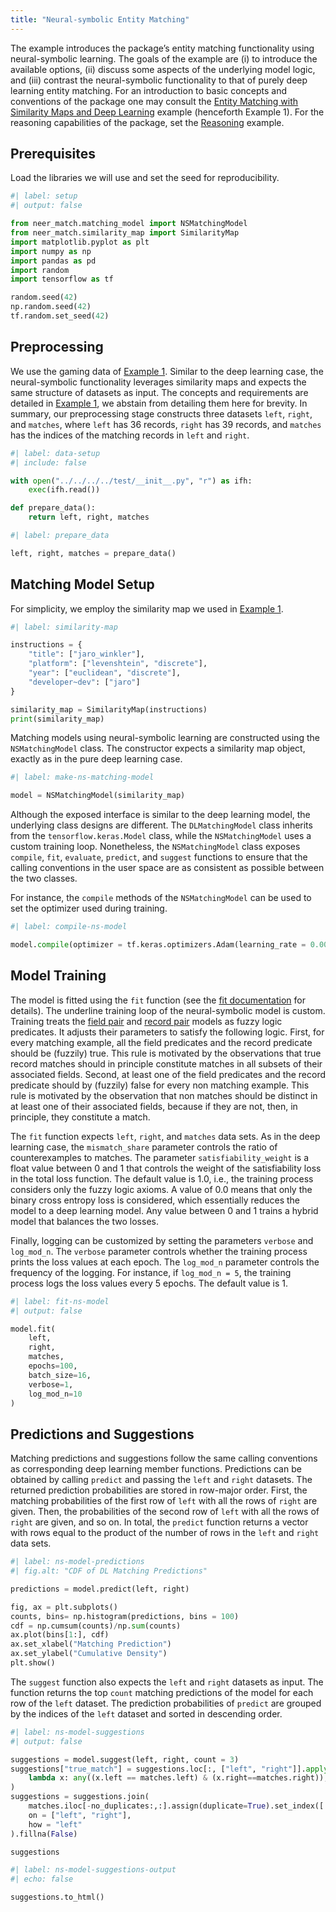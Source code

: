 ```yaml
---
title: "Neural-symbolic Entity Matching"
---
```


The example introduces the package's entity matching functionality using neural-symbolic learning. The goals of the example are (i) to introduce the available options, (ii) discuss some aspects of the underlying model logic, and (iii) contrast the neural-symbolic functionality to that of purely deep learning entity matching. For an introduction to basic concepts and conventions of the package one may consult the [Entity Matching with Similarity Maps and Deep Learning](dl-matching) example (henceforth Example 1). For the reasoning capabilities of the package, set the [Reasoning](reasoning.html) example.

## Prerequisites
Load the libraries we will use and set the seed for reproducibility.
```python
#| label: setup
#| output: false

from neer_match.matching_model import NSMatchingModel
from neer_match.similarity_map import SimilarityMap
import matplotlib.pyplot as plt
import numpy as np
import pandas as pd
import random
import tensorflow as tf

random.seed(42)
np.random.seed(42)
tf.random.set_seed(42)
```

## Preprocessing
We use the gaming data of [Example 1](dl-matching). Similar to the deep learning case, the neural-symbolic functionality leverages similarity maps and expects the same structure of datasets as input. The concepts and requirements are detailed in [Example 1](dl-matching), we abstain from detailing them here for brevity. In summary, our preprocessing stage constructs three datasets `left`, `right`, and `matches`, where `left` has 36 records, `right` has 39 records, and `matches` has the indices of the matching records in `left` and `right`. 

```python
#| label: data-setup
#| include: false

with open("../../../../test/__init__.py", "r") as ifh:
    exec(ifh.read())

def prepare_data():
    return left, right, matches
```

```python
#| label: prepare_data

left, right, matches = prepare_data()
```

## Matching Model Setup
For simplicity, we employ the similarity map we used in [Example 1](dl-matching).

```python
#| label: similarity-map

instructions = {
    "title": ["jaro_winkler"],
    "platform": ["levenshtein", "discrete"],
    "year": ["euclidean", "discrete"],
    "developer~dev": ["jaro"]
}

similarity_map = SimilarityMap(instructions)
print(similarity_map)
```

Matching models using neural-symbolic learning are constructed using the `NSMatchingModel` class. The constructor expects a similarity map object, exactly as in the pure deep learning case. 

```python
#| label: make-ns-matching-model

model = NSMatchingModel(similarity_map)
```

Although the exposed interface is similar to the deep learning model, the underlying class designs are different. The `DLMatchingModel` class inherits from the `tensorflow.keras.Model` class, while the `NSMatchingModel` uses a custom training loop. Nonetheless, the `NSMatchingModel` class exposes `compile`, `fit`, `evaluate`, `predict`, and `suggest` functions to ensure that the calling conventions in the user space are as consistent as possible between the two classes.

For instance, the `compile` methods of the `NSMatchingModel` can be used to set the optimizer used during training.
```python
#| label: compile-ns-model

model.compile(optimizer = tf.keras.optimizers.Adam(learning_rate = 0.001))
```

## Model Training
The model is fitted using the `fit` function (see the [fit documentation](https://py-neer-match.pikappa.eu/matching_model.html#neer_match.matching_model.NSMatchingModel.fit) for details). The underline training loop of the neural-symbolic model is custom. Training treats the [field pair](https://py-neer-match.pikappa.eu/field_pair_network.html#neer_match.field_pair_network.FieldPairNetwork) and [record pair](https://py-neer-match.pikappa.eu/record_pair_network.html#neer_match.record_pair_network.RecordPairNetwork) models as fuzzy logic predicates. It adjusts their parameters to satisfy the following logic. First, for every matching example, all the field predicates and the record predicate should be (fuzzily) true. This rule is motivated by the observations that true record matches should in principle constitute matches in all subsets of their associated fields. Second, at least one of the field predicates and the record predicate should by (fuzzily) false for every non matching example. This rule is motivated by the observation that non matches should be distinct in at least one of their associated fields, because if they are not, then, in principle, they constitute a match.

The `fit` function expects `left`, `right`, and `matches` data sets. As in the deep learning case, the `mismatch_share` parameter controls the ratio of counterexamples to matches. The parameter `satisfiability_weight` is a float value between 0 and 1 that controls the weight of the satisfiability loss in the total loss function. The default value is 1.0, i.e., the training process considers only the fuzzy logic axioms. A value of 0.0 means that only the binary cross entropy loss is considered, which essentially reduces the model to a deep learning model. Any value between 0 and 1 trains a hybrid model that balances the two losses. 

Finally, logging can be customized by setting the parameters `verbose` and `log_mod_n`. The `verbose` parameter controls whether the training process prints the loss values at each epoch. The `log_mod_n` parameter controls the frequency of the logging. For instance, if `log_mod_n = 5`, the training process logs the loss values every 5 epochs. The default value is 1.

```python
#| label: fit-ns-model
#| output: false

model.fit(
    left,
    right,
    matches,
    epochs=100,
    batch_size=16,
    verbose=1,
    log_mod_n=10
)
```

## Predictions and Suggestions
Matching predictions and suggestions follow the same calling conventions as corresponding deep learning member functions. Predictions can be obtained by calling `predict` and passing the `left` and `right` datasets. The returned prediction probabilities are stored in row-major order. First, the matching probabilities of the first row of `left` with all the rows of `right` are given. Then, the probabilities of the second row of `left` with all the rows of `right` are given, and so on. In total, the `predict` function returns a vector with rows equal to the product of the number of rows in the `left` and `right` data sets.
```python
#| label: ns-model-predictions
#| fig.alt: "CDF of DL Matching Predictions"

predictions = model.predict(left, right)

fig, ax = plt.subplots()
counts, bins= np.histogram(predictions, bins = 100)
cdf = np.cumsum(counts)/np.sum(counts)
ax.plot(bins[1:], cdf)
ax.set_xlabel("Matching Prediction")
ax.set_ylabel("Cumulative Density")
plt.show()
```

The `suggest` function also expects the `left` and `right` datasets as input. The function returns the top `count` matching predictions of the model for each row of the `left` dataset. The prediction probabilities of `predict` are grouped by the indices of the `left` dataset and sorted in descending order. 
```python
#| label: ns-model-suggestions
#| output: false

suggestions = model.suggest(left, right, count = 3)
suggestions["true_match"] = suggestions.loc[:, ["left", "right"]].apply(
    lambda x: any((x.left == matches.left) & (x.right==matches.right)), axis=1
)
suggestions = suggestions.join(
    matches.iloc[-no_duplicates:,:].assign(duplicate=True).set_index(['left', 'right']),
    on = ["left", "right"],
    how = "left"
).fillna(False)

suggestions
```

```python
#| label: ns-model-suggestions-output
#| echo: false

suggestions.to_html()
```

<script>
let table = new DataTable('.dataframe');
</script>
